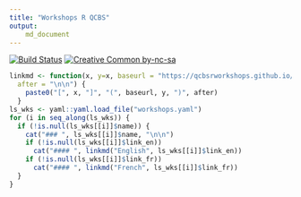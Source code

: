 ```yaml
---
title: "Workshops R QCBS"
output:
    md_document
---
```


[![Build Status](https://travis-ci.org/QCBSRworkshops/Workshops.svg?branch=dev)](https://travis-ci.org/QCBSRworkshops/Workshops)
[![Creative Common by-nc-sa](https://mirrors.creativecommons.org/presskit/buttons/88x31/svg/by-nc-sa.eu.svg)](https://creativecommons.org/licenses/by-nc-sa/4.0/)


```r
linkmd <- function(x, y=x, baseurl = "https://qcbsrworkshops.github.io/Workshops/",
  after = "\n\n") {
    paste0("[", x, "]", "(", baseurl, y, ")", after)
  }
ls_wks <- yaml::yaml.load_file("workshops.yaml")
for (i in seq_along(ls_wks)) {
  if (!is.null(ls_wks[[i]]$name)) {
    cat("### ", ls_wks[[i]]$name, "\n\n")
    if (!is.null(ls_wks[[i]]$link_en))
      cat("#### ", linkmd("English", ls_wks[[i]]$link_en))
    if (!is.null(ls_wks[[i]]$link_fr))
      cat("#### ", linkmd("French", ls_wks[[i]]$link_fr))
  }
}
```
